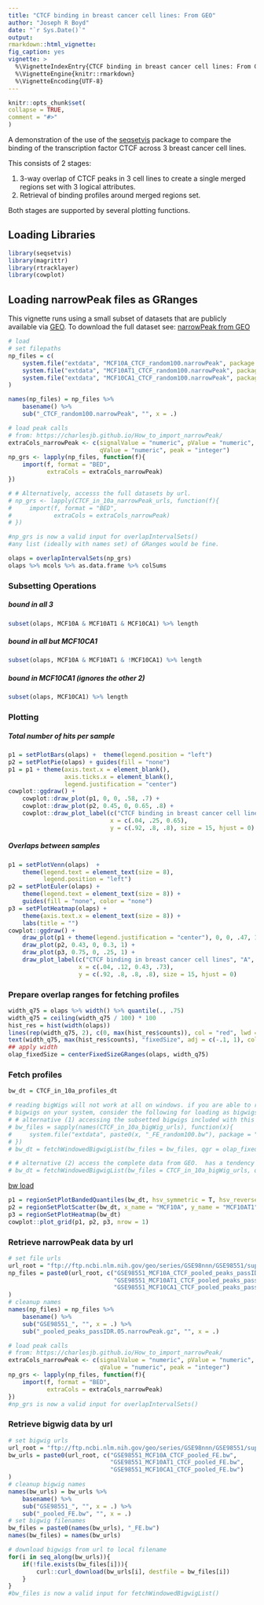 ```yaml
---
title: "CTCF binding in breast cancer cell lines: From GEO"
author: "Joseph R Boyd"
date: "`r Sys.Date()`"
output:
rmarkdown::html_vignette:
fig_caption: yes
vignette: >
  %\VignetteIndexEntry{CTCF binding in breast cancer cell lines: From GEO}
  %\VignetteEngine{knitr::rmarkdown}
  %\VignetteEncoding{UTF-8}
---
```

  
```r
knitr::opts_chunk$set(
collapse = TRUE,
comment = "#>"
)
```

A demonstration of the use of the [seqsetvis](https://github.com/jrboyd/seqsetvis)
package to compare the binding of the transcription factor CTCF across 3 breast 
cancer cell lines.  

This consists of 2 stages:

1. 3-way overlap of CTCF peaks in 3 cell lines to create a single merged regions set with 3 logical attributes.
2. Retrieval of binding profiles around merged regions set.

Both stages are supported by several plotting functions.

## Loading Libraries

```r
library(seqsetvis)
library(magrittr)
library(rtracklayer)
library(cowplot)
```

## Loading narrowPeak files as GRanges

This vignette runs using a small subset of datasets that are publicly available via [GEO](https://www.ncbi.nlm.nih.gov/geo/).  To download the full dataset see: [narrowPeak from GEO](#np_load)

```r
# load 
# set filepaths
np_files = c(
    system.file("extdata", "MCF10A_CTCF_random100.narrowPeak", package = "seqsetvis"),
    system.file("extdata", "MCF10AT1_CTCF_random100.narrowPeak", package = "seqsetvis"),
    system.file("extdata", "MCF10CA1_CTCF_random100.narrowPeak", package = "seqsetvis")
)

names(np_files) = np_files %>%
    basename() %>%
    sub("_CTCF_random100.narrowPeak", "", x = .)

# load peak calls
# from: https://charlesjb.github.io/How_to_import_narrowPeak/
extraCols_narrowPeak <- c(signalValue = "numeric", pValue = "numeric",
                          qValue = "numeric", peak = "integer")
np_grs <- lapply(np_files, function(f){
    import(f, format = "BED",
           extraCols = extraCols_narrowPeak)
})

# # Alternatively, accesss the full datasets by url.
# np_grs <- lapply(CTCF_in_10a_narrowPeak_urls, function(f){
#     import(f, format = "BED",
#            extraCols = extraCols_narrowPeak)
# })

#np_grs is now a valid input for overlapIntervalSets()
#any list (ideally with names set) of GRanges would be fine.
```

```r
olaps = overlapIntervalSets(np_grs)
olaps %>% mcols %>% as.data.frame %>% colSums
```
### Subsetting Operations
##### bound in all 3
```r
subset(olaps, MCF10A & MCF10AT1 & MCF10CA1) %>% length
```
##### bound in all but MCF10CA1
```r
subset(olaps, MCF10A & MCF10AT1 & !MCF10CA1) %>% length
```
##### bound in MCF10CA1 (ignores the other 2)
```r
subset(olaps, MCF10CA1) %>% length
```
### Plotting

##### Total number of hits per sample
```r
p1 = setPlotBars(olaps) +  theme(legend.position = "left")
p2 = setPlotPie(olaps) + guides(fill = "none")
p1 = p1 + theme(axis.text.x = element_blank(), 
                axis.ticks.x = element_blank(),
                legend.justification = "center")
cowplot::ggdraw() +
    cowplot::draw_plot(p1, 0, 0, .58, .7) +
    cowplot::draw_plot(p2, 0.45, 0, 0.65, .8) +
    cowplot::draw_plot_label(c("CTCF binding in breast cancer cell lines", "A", "B"),
                             x = c(.04, .25, 0.65),
                             y = c(.92, .8, .8), size = 15, hjust = 0)
```

##### Overlaps between samples

```r
p1 = setPlotVenn(olaps)  +
    theme(legend.text = element_text(size = 8), 
          legend.position = "left")
p2 = setPlotEuler(olaps) + 
    theme(legend.text = element_text(size = 8)) + 
    guides(fill = "none", color = "none")
p3 = setPlotHeatmap(olaps) + 
    theme(axis.text.x = element_text(size = 8)) + 
    labs(title = "")
cowplot::ggdraw() +
    draw_plot(p1 + theme(legend.justification = "center"), 0, 0, .47, 1) +
    draw_plot(p2, 0.43, 0, 0.3, 1) +
    draw_plot(p3, 0.75, 0, .25, 1) +
    draw_plot_label(c("CTCF binding in breast cancer cell lines", "A", "B", "C"),
                    x = c(.04, .12, 0.43, .73),
                    y = c(.92, .8, .8, .8), size = 15, hjust = 0)
```

### Prepare overlap ranges for fetching profiles
```r
width_q75 = olaps %>% width() %>% quantile(., .75)
width_q75 = ceiling(width_q75 / 100) * 100
hist_res = hist(width(olaps))
lines(rep(width_q75, 2), c(0, max(hist_res$counts)), col = "red", lwd = 5)
text(width_q75, max(hist_res$counts), "fixedSize", adj = c(-.1, 1), col = "red")
## apply width
olap_fixedSize = centerFixedSizeGRanges(olaps, width_q75)
```

### Fetch profiles
```r
bw_dt = CTCF_in_10a_profiles_dt

# reading bigWigs will not work at all on windows. if you are able to read
# bigwigs on your system, consider the following for loading as bigwigs:
# # alternative (1) accessing the subsetted bigwigs included with this package
# bw_files = sapply(names(CTCF_in_10a_bigWig_urls), function(x){
#     system.file("extdata", paste0(x, "_FE_random100.bw"), package = "seqsetvis")
# })
# bw_dt = fetchWindowedBigwigList(bw_files = bw_files, qgr = olap_fixedSize, win_size = 100)

# # alternative (2) access the complete data from GEO.  has a tendency to timeout.
# bw_dt = fetchWindowedBigwigList(bw_files = CTCF_in_10a_bigWig_urls, qgr = olap_fixedSize, win_size = 100)
```
[bw load](#bw_load)

```r
p1 = regionSetPlotBandedQuantiles(bw_dt, hsv_symmetric = T, hsv_reverse = T, hsv_grayscale = T)
p2 = regionSetPlotScatter(bw_dt, x_name = "MCF10A", y_name = "MCF10AT1")
p3 = regionSetPlotHeatmap(bw_dt)
cowplot::plot_grid(p1, p2, p3, nrow = 1)
```

### Retrieve narrowPeak data by url {#np_load}
```r
# set file urls
url_root = "ftp://ftp.ncbi.nlm.nih.gov/geo/series/GSE98nnn/GSE98551/suppl/"
np_files = paste0(url_root, c("GSE98551_MCF10A_CTCF_pooled_peaks_passIDR.05.narrowPeak.gz",
                              "GSE98551_MCF10AT1_CTCF_pooled_peaks_passIDR.05.narrowPeak.gz",
                              "GSE98551_MCF10CA1_CTCF_pooled_peaks_passIDR.05.narrowPeak.gz")
)
# cleanup names
names(np_files) = np_files %>%
    basename() %>%
    sub("GSE98551_", "", x = .) %>%
    sub("_pooled_peaks_passIDR.05.narrowPeak.gz", "", x = .)

# load peak calls
# from: https://charlesjb.github.io/How_to_import_narrowPeak/
extraCols_narrowPeak <- c(signalValue = "numeric", pValue = "numeric",
                          qValue = "numeric", peak = "integer")
np_grs <- lapply(np_files, function(f){
    import(f, format = "BED",
           extraCols = extraCols_narrowPeak)
})
#np_grs is now a valid input for overlapIntervalSets()
```

### Retrieve bigwig data by url {#bw_load}
```r
# set bigwig urls
url_root = "ftp://ftp.ncbi.nlm.nih.gov/geo/series/GSE98nnn/GSE98551/suppl/"
bw_urls = paste0(url_root, c("GSE98551_MCF10A_CTCF_pooled_FE.bw",
                             "GSE98551_MCF10AT1_CTCF_pooled_FE.bw",
                             "GSE98551_MCF10CA1_CTCF_pooled_FE.bw")
)
# cleanup bigwig names
names(bw_urls) = bw_urls %>%
    basename() %>%
    sub("GSE98551_", "", x = .) %>%
    sub("_pooled_FE.bw", "", x = .)
# set bigwig filenames
bw_files = paste0(names(bw_urls), "_FE.bw")
names(bw_files) = names(bw_urls)

# download bigwigs from url to local filename
for(i in seq_along(bw_urls)){
    if(!file.exists(bw_files[i])){
        curl::curl_download(bw_urls[i], destfile = bw_files[i])
    }
}
#bw_files is now a valid input for fetchWindowedBigwigList()
```
